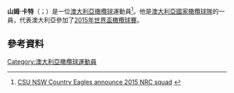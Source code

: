 {{expand|time=2015-11-22T07:29:38+00:00}}
'''山姆·卡特'''（{{lang-en|Sam Carter}}；{{bd|1988年|9月10日}}）是一位[[澳大利亞|澳大利亞]][[橄欖球|橄欖球]]運動員<ref>[http://nswcountryeagles.com/news-article/csu-nsw-country-eagles-announce-2015-nrc-squad/ CSU NSW Country Eagles announce 2015 NRC squad] {{webarchive|url=https://web.archive.org/web/20150809220227/http://nswcountryeagles.com/news-article/csu-nsw-country-eagles-announce-2015-nrc-squad/ |date=2015-08-09 }}</ref>。他是[[澳大利亞國家橄欖球隊|澳大利亞國家橄欖球隊]]的一員，代表澳大利亞參加了[[2015年世界盃橄欖球賽|2015年世界盃橄欖球賽]]。
==參考資料==
{{Reflist}}
[[Category:澳大利亞橄欖球運動員|Category:澳大利亞橄欖球運動員]]